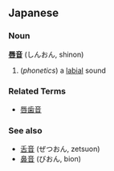 ==Japanese==
===Noun===
'''[[唇]][[音]]''' (しんおん, shinon)

#(''phonetics'') a [[labial]] sound

===Related Terms===
*[[唇歯音]]

===See also===
*[[舌音]] (ぜつおん, zetsuon)
*[[鼻音]] (びおん, bion)